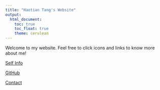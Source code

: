 ```yaml
---
title: "Haotian Tang's Website"
output: 
  html_document:
    toc: true
    toc_float: true
    theme: cerulean
---
```


Welcome to my website. Feel free to click icons and links to know more about me!

[Self Info](Self_Info.html)

[GitHub](https://github.com/Haotian-Tang)

[Contact](contact.html)




